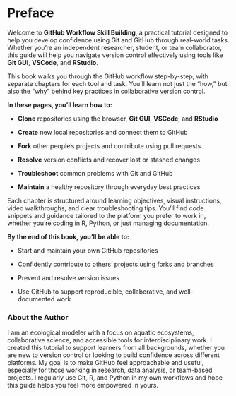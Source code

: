 # Preface {.unnumbered}

Welcome to **GitHub Workflow Skill Building**, a practical tutorial designed to help you develop confidence using Git and GitHub through real-world tasks. Whether you're an independent researcher, student, or team collaborator, this guide will help you navigate version control effectively using tools like **Git GUI**, **VSCode**, and **RStudio**.

This book walks you through the GitHub workflow step-by-step, with separate chapters for each tool and task. You'll learn not just the "how," but also the "why" behind key practices in collaborative version control.

**In these pages, you’ll learn how to:**

-   **Clone** repositories using the browser, **Git GUI**, **VSCode**, and **RStudio**

-   **Create** new local repositories and connect them to GitHub

-   **Fork** other people’s projects and contribute using pull requests

-   **Resolve** version conflicts and recover lost or stashed changes

-   **Troubleshoot** common problems with Git and GitHub

-   **Maintain** a healthy repository through everyday best practices

Each chapter is structured around learning objectives, visual instructions, video walkthroughs, and clear troubleshooting tips. You’ll find code snippets and guidance tailored to the platform you prefer to work in, whether you're coding in R, Python, or just managing documentation.

**By the end of this book, you’ll be able to:**

-   Start and maintain your own GitHub repositories

-   Confidently contribute to others’ projects using forks and branches

-   Prevent and resolve version issues

-   Use GitHub to support reproducible, collaborative, and well-documented work

### About the Author {.unnumbered}

I am an ecological modeler with a focus on aquatic ecosystems, collaborative science, and accessible tools for interdisciplinary work. I created this tutorial to support learners from all backgrounds, whether you are new to version control or looking to build confidence across different platforms. My goal is to make GitHub feel approachable and useful, especially for those working in research, data analysis, or team-based projects. I regularly use Git, R, and Python in my own workflows and hope this guide helps you feel more empowered in yours.
